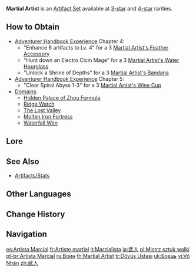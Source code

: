 {{Artifact Set Infobox
|id        = 208
|flower    = Martial Artist's Red Flower
|plume     = Martial Artist's Feather Accessory
|sands     = Martial Artist's Water Hourglass
|goblet    = Martial Artist's Wine Cup
|circlet   = Martial Artist's Bandana
|2pcBonus  = [[Normal Attack|Normal]] and [[Charged Attack|Charged]] Attack DMG +15%
|4pcBonus  = After using [[Elemental Skill]], increases Normal Attack and Charged Attack DMG by 25% for 8s.
|source3.1 = [[Adventurer Handbook#Experience|Adventurer Handbook Experience]]
|source3.2 = [[Hidden Palace of Zhou Formula]]
|source3.3 = [[Ridge Watch]]
|source3.4 = [[The Lost Valley]]
|source3.5 = [[Molten Iron Fortress]]
|source3.6 = [[Waterfall Wen]]
|source4.1 = [[Hidden Palace of Zhou Formula]]
|source4.2 = [[Ridge Watch]]
|source4.3 = [[The Lost Valley]]
|source4.4 = [[Molten Iron Fortress]]
|source4.5 = [[Waterfall Wen]]
|eff_att1  = Normal Attack DMG Increase
|eff_att2  = Charged Attack DMG Increase
|eff_att3  = Elemental Skill
|eff_att4  = DMG Bonus
}}
'''Martial Artist''' is an [[Artifact Set]] available at [[:Category:3-Star Artifacts|3-star]] and [[:Category:4-Star Artifacts|4-star]] rarities.

==How to Obtain==
* [[Adventurer Handbook#Experience|Adventurer Handbook Experience]] Chapter 4:
** "Enhance 6 artifacts to Lv. 4" for a 3{{star}} [[Martial Artist's Feather Accessory]]
** "Hunt down an Electro Cicin Mage" for a 3{{star}} [[Martial Artist's Water Hourglass]]
** "Unlock a Shrine of Depths" for a 3{{star}} [[Martial Artist's Bandana]]
* [[Adventurer Handbook#Experience|Adventurer Handbook Experience]] Chapter 5:
** "Clear Spiral Abyss 1-3" for a 3{{star}} [[Martial Artist's Wine Cup]]
* [[Domain]]s:
** [[Hidden Palace of Zhou Formula]]
** [[Ridge Watch]]
** [[The Lost Valley]]
** [[Molten Iron Fortress]]
** [[Waterfall Wen]]

==Lore==
{{Artifact Lore}}

==See Also==
*[[Artifacts/Stats]]

==Other Languages==
{{Other Languages
|en      = Martial Artist
|zhs     = 武人
|zhs_rm  = Wǔrén
|zht     = 武人
|zht_rm  = Wǔrén
|zh_tl   = Warrior
|ja      = 武人
|ja_rm   = Bujin
|ja_tl   = Warrior
|ko      = 무인
|ko_tl   = Warrior
|es      = Artista Marcial
|es_tl   = Martial Artist
|fr      = Artiste martial
|fr_tl   = Martial Artist
|ru      = Воин
|ru_tl   = Warrior
|th      = Martial Artist
|vi      = Võ Nhân
|vi_tl   = Martial Artist
|de      = Kampfkünstler
|de_tl   = Martial Artist
|id      = Martial Artist
|pt      = Artista Marcial
|pt_tl   = Martial Artist
|tr      = Dövüş Ustası
|tr_tl   = Martial Artist
|it      = Marzialista
|it_tl   = Martial Artist
}}

==Change History==
{{Change History|1.0}}

==Navigation==
{{Artifact Navbox}}

[[es:Artista Marcial]]
[[fr:Artiste martial]]
[[it:Marzialista]]
[[ja:武人]]
[[pl:Mistrz sztuk walki]]
[[pt-br:Artista Marcial]]
[[ru:Воин]]
[[th:Martial Artist]]
[[tr:Dövüş Ustası]]
[[uk:Боєць]]
[[vi:Võ Nhân]]
[[zh:武人]]